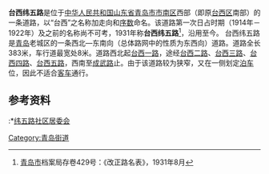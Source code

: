 {{Infobox China Road
|中文道路名称=台西纬五路
|道路名称拼音=TAIXI WEI 5 LU
|路牌类型=Qingdao
|道路方向=WE
|图片=
|图片说明=
|道路属性=城市支路
|道路总长度=0.383
|车速限制=
|行车线数量=
|所在地区={{CHN}}[[山东省|山东省]][[青岛市|青岛市]]
|起点=台西一路
|终点=成武路
|道路命名日期=1931年
|命名缘由=[[台西鎮|台西鎮]]道路整理
|道路旧名=
|道路动工日期=
|通车日期=
|路段主要建筑=
}}
'''台西纬五路'''是位于[[中华人民共和国|中华人民共和国]][[山东省|山东省]][[青岛市|青岛市]][[市南区|市南区]]西部（即原[[台西区|台西区]]南部）的一条道路，以“台西”之名称加走向和[[序数|序数]]命名。该道路第一次日占时期（1914年－1922年）及之前的名称尚不可考，1931年称'''台西纬五路'''<ref>[[青岛市|青岛市]]档案局存卷429号：《改正路名表》，1931年8月</ref>，沿用至今。
台西纬五路是[[青岛|青岛]]老城区的一条西北—东南向（总体路网中的性质为东西向）道路。道路全长383米，车行道最宽处8米。道路西北起[[台西一路|台西一路]]，途经[[台西二路|台西二路]]、[[台西三路|台西三路]]、[[台西四路|台西四路]]、[[台西五路|台西五路]]，西南至[[成武路_(青岛)|成武路]]止。由于该道路较为狭窄，又在一侧划定[[泊车|泊车]]位，因此不适合[[客车|客车]]通行。

==参考资料==
{{Reflist}}
:*[https://web.archive.org/web/20071216024755/http://qdsqwst.qingdao.gov.cn/n1950582/n1950583/n1956581/n1968607/index.html 纬五路社区居委会]

[[Category:青岛街道|Category:青岛街道]]